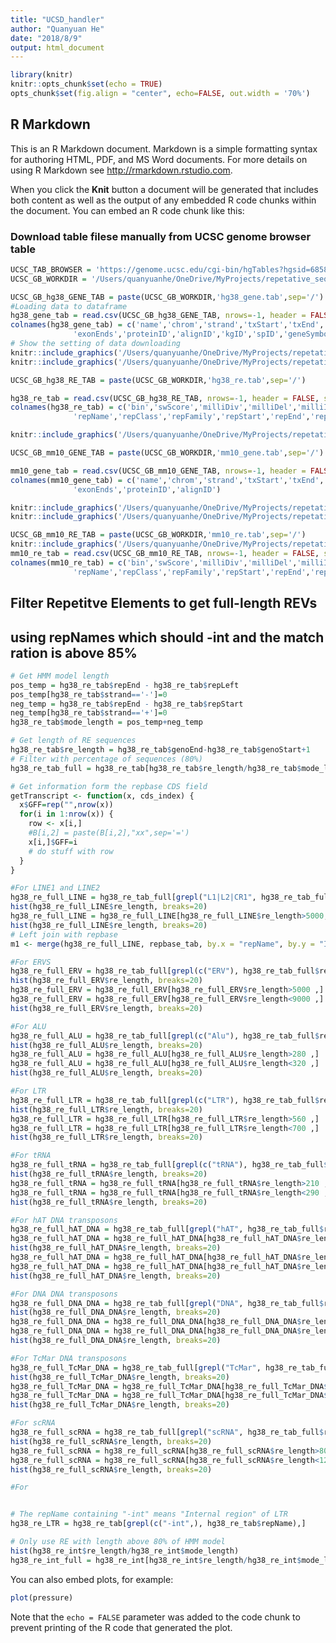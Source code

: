 ```yaml
---
title: "UCSD_handler"
author: "Quanyuan He"
date: "2018/8/9"
output: html_document
---
```


```r
library(knitr)
knitr::opts_chunk$set(echo = TRUE)
opts_chunk$set(fig.align = "center", echo=FALSE, out.width = '70%')
```

## R Markdown

This is an R Markdown document. Markdown is a simple formatting syntax for authoring HTML, PDF, and MS Word documents. For more details on using R Markdown see <http://rmarkdown.rstudio.com>.

When you click the **Knit** button a document will be generated that includes both content as well as the output of any embedded R code chunks within the document. You can embed an R code chunk like this:

### Download table filese manually from UCSC genome browser table
```r
UCSC_TAB_BROWSER = 'https://genome.ucsc.edu/cgi-bin/hgTables?hgsid=685867399_zetljl5Cf4OAAnBla4jSmBE8EHB1'
UCSC_GB_WORKDIR = '/Users/quanyuanhe/OneDrive/MyProjects/repetative_seq/data_source/our_database/UCSC'
```

```r
UCSC_GB_hg38_GENE_TAB = paste(UCSC_GB_WORKDIR,'hg38_gene.tab',sep='/')
#Loading data to dataframe
hg38_gene_tab = read.csv(UCSC_GB_hg38_GENE_TAB, nrows=-1, header = FALSE, sep = "\t", comment.char="#", quote = "\"'", row.names = NULL)
colnames(hg38_gene_tab) = c('name','chrom','strand','txStart','txEnd','cdsStart','cdsEnd','exonCount','exonStarts',
              'exonEnds','proteinID','alignID','kgID','spID','geneSymbol','protAcc','description')
# Show the setting of data downloading
knitr::include_graphics('/Users/quanyuanhe/OneDrive/MyProjects/repetative_seq/data_source/our_database/UCSC/images/hg38_gene.png')
knitr::include_graphics('/Users/quanyuanhe/OneDrive/MyProjects/repetative_seq/data_source/our_database/UCSC/images/hg38_gene_2.png')

```

```r
UCSC_GB_hg38_RE_TAB = paste(UCSC_GB_WORKDIR,'hg38_re.tab',sep='/')

hg38_re_tab = read.csv(UCSC_GB_hg38_RE_TAB, nrows=-1, header = FALSE, sep = "\t", comment.char="#", quote = "\"'", row.names = NULL)
colnames(hg38_re_tab) = c('bin','swScore','milliDiv','milliDel','milliIns','genoName','genoStart','genoEnd','genoLeft','strand',
              'repName','repClass','repFamily','repStart','repEnd','repLeft','id')

knitr::include_graphics('/Users/quanyuanhe/OneDrive/MyProjects/repetative_seq/data_source/our_database/UCSC/images/hg38_re.png')
```
```r
UCSC_GB_mm10_GENE_TAB = paste(UCSC_GB_WORKDIR,'mm10_gene.tab',sep='/')

mm10_gene_tab = read.csv(UCSC_GB_mm10_GENE_TAB, nrows=-1, header = FALSE, sep = "\t", comment.char="#", quote = "\"'", row.names = NULL)
colnames(mm10_gene_tab) = c('name','chrom','strand','txStart','txEnd','cdsStart','cdsEnd','exonCount','exonStarts',
              'exonEnds','proteinID','alignID')

knitr::include_graphics('/Users/quanyuanhe/OneDrive/MyProjects/repetative_seq/data_source/our_database/UCSC/images/mm10_gene.png')
knitr::include_graphics('/Users/quanyuanhe/OneDrive/MyProjects/repetative_seq/data_source/our_database/UCSC/images/mm10_gene_2.png')
```

```r
UCSC_GB_mm10_RE_TAB = paste(UCSC_GB_WORKDIR,'mm10_re.tab',sep='/')
knitr::include_graphics('/Users/quanyuanhe/OneDrive/MyProjects/repetative_seq/data_source/our_database/UCSC/images/mm10_re.png')
mm10_re_tab = read.csv(UCSC_GB_mm10_RE_TAB, nrows=-1, header = FALSE, sep = "\t", comment.char="#", quote = "\"'", row.names = NULL)
colnames(mm10_re_tab) = c('bin','swScore','milliDiv','milliDel','milliIns','genoName','genoStart','genoEnd','genoLeft','strand',
              'repName','repClass','repFamily','repStart','repEnd','repLeft','NA','id')
```
## Filter Repetitve Elements to get full-length REVs
## using repNames which should  -int and the match ration is above 85%
```r

# Get HMM model length
pos_temp = hg38_re_tab$repEnd - hg38_re_tab$repLeft
pos_temp[hg38_re_tab$strand=='-']=0
neg_temp = hg38_re_tab$repEnd - hg38_re_tab$repStart
neg_temp[hg38_re_tab$strand=='+']=0
hg38_re_tab$mode_length = pos_temp+neg_temp

# Get length of RE sequences
hg38_re_tab$re_length = hg38_re_tab$genoEnd-hg38_re_tab$genoStart+1
# Filter with percentage of sequences (80%)
hg38_re_tab_full = hg38_re_tab[hg38_re_tab$re_length/hg38_re_tab$mode_length>0.85,]

# Get information form the repbase CDS field
getTranscript <- function(x, cds_index) {
  x$GFF=rep("",nrow(x))
  for(i in 1:nrow(x)) {
    row <- x[i,]
    #B[i,2] = paste(B[i,2],"xx",sep='=')
    x[i,]$GFF=i
    # do stuff with row
  }
}

#For LINE1 and LINE2
hg38_re_full_LINE = hg38_re_tab_full[grepl("L1|L2|CR1", hg38_re_tab_full$repFamily),]
hist(hg38_re_full_LINE$re_length, breaks=20)
hg38_re_full_LINE = hg38_re_full_LINE[hg38_re_full_LINE$re_length>5000,]
hist(hg38_re_full_LINE$re_length, breaks=20)
# Left join with repbase
m1 <- merge(hg38_re_full_LINE, repbase_tab, by.x = "repName", by.y = "ID")

#For ERVS
hg38_re_full_ERV = hg38_re_tab_full[grepl(c("ERV"), hg38_re_tab_full$repFamily),]
hist(hg38_re_full_ERV$re_length, breaks=20)
hg38_re_full_ERV = hg38_re_full_ERV[hg38_re_full_ERV$re_length>5000 ,]
hg38_re_full_ERV = hg38_re_full_ERV[hg38_re_full_ERV$re_length<9000 ,]
hist(hg38_re_full_ERV$re_length, breaks=20)

#For ALU
hg38_re_full_ALU = hg38_re_tab_full[grepl(c("Alu"), hg38_re_tab_full$repFamily),]
hist(hg38_re_full_ALU$re_length, breaks=20)
hg38_re_full_ALU = hg38_re_full_ALU[hg38_re_full_ALU$re_length>280 ,]
hg38_re_full_ALU = hg38_re_full_ALU[hg38_re_full_ALU$re_length<320 ,]
hist(hg38_re_full_ALU$re_length, breaks=20)

#For LTR
hg38_re_full_LTR = hg38_re_tab_full[grepl(c("LTR"), hg38_re_tab_full$repFamily),]
hist(hg38_re_full_LTR$re_length, breaks=20)
hg38_re_full_LTR = hg38_re_full_LTR[hg38_re_full_LTR$re_length>560 ,]
hg38_re_full_LTR = hg38_re_full_LTR[hg38_re_full_LTR$re_length<700 ,]
hist(hg38_re_full_LTR$re_length, breaks=20)

#For tRNA
hg38_re_full_tRNA = hg38_re_tab_full[grepl(c("tRNA"), hg38_re_tab_full$repFamily),]
hist(hg38_re_full_tRNA$re_length, breaks=20)
hg38_re_full_tRNA = hg38_re_full_tRNA[hg38_re_full_tRNA$re_length>210 ,]
hg38_re_full_tRNA = hg38_re_full_tRNA[hg38_re_full_tRNA$re_length<290 ,]
hist(hg38_re_full_tRNA$re_length, breaks=20)

#For hAT DNA transposons
hg38_re_full_hAT_DNA = hg38_re_tab_full[grepl("hAT", hg38_re_tab_full$repFamily),]
hg38_re_full_hAT_DNA = hg38_re_full_hAT_DNA[hg38_re_full_hAT_DNA$re_length<500 ,]
hist(hg38_re_full_hAT_DNA$re_length, breaks=20)
hg38_re_full_hAT_DNA = hg38_re_full_hAT_DNA[hg38_re_full_hAT_DNA$re_length>140 ,]
hg38_re_full_hAT_DNA = hg38_re_full_hAT_DNA[hg38_re_full_hAT_DNA$re_length<380 ,]
hist(hg38_re_full_hAT_DNA$re_length, breaks=20)

#For DNA DNA transposons
hg38_re_full_DNA_DNA = hg38_re_tab_full[grepl("DNA", hg38_re_tab_full$repFamily),]
hist(hg38_re_full_DNA_DNA$re_length, breaks=20)
hg38_re_full_DNA_DNA = hg38_re_full_DNA_DNA[hg38_re_full_DNA_DNA$re_length>140 ,]
hg38_re_full_DNA_DNA = hg38_re_full_DNA_DNA[hg38_re_full_DNA_DNA$re_length<400 ,]
hist(hg38_re_full_DNA_DNA$re_length, breaks=20)

#For TcMar DNA transposons
hg38_re_full_TcMar_DNA = hg38_re_tab_full[grepl("TcMar", hg38_re_tab_full$repFamily),]
hist(hg38_re_full_TcMar_DNA$re_length, breaks=20)
hg38_re_full_TcMar_DNA = hg38_re_full_TcMar_DNA[hg38_re_full_TcMar_DNA$re_length>2000 ,]
hg38_re_full_TcMar_DNA = hg38_re_full_TcMar_DNA[hg38_re_full_TcMar_DNA$re_length<2700 ,]
hist(hg38_re_full_TcMar_DNA$re_length, breaks=20)

#For scRNA
hg38_re_full_scRNA = hg38_re_tab_full[grepl("scRNA", hg38_re_tab_full$repFamily),]
hist(hg38_re_full_scRNA$re_length, breaks=20)
hg38_re_full_scRNA = hg38_re_full_scRNA[hg38_re_full_scRNA$re_length>80 ,]
hg38_re_full_scRNA = hg38_re_full_scRNA[hg38_re_full_scRNA$re_length<120 ,]
hist(hg38_re_full_scRNA$re_length, breaks=20)

#For 


# The repName containing "-int" means "Internal region" of LTR 
hg38_re_LTR = hg38_re_tab[grepl(c("-int",), hg38_re_tab$repName),]

# Only use RE with length above 80% of HMM model 
hist(hg38_re_int$re_length/hg38_re_int$mode_length)
hg38_re_int_full = hg38_re_int[hg38_re_int$re_length/hg38_re_int$mode_length>0.8,]
```


You can also embed plots, for example:

```r
plot(pressure)
```

Note that the `echo = FALSE` parameter was added to the code chunk to prevent printing of the R code that generated the plot.
